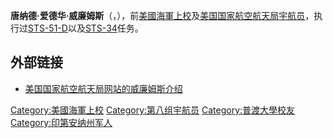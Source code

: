 {{宇航员信息框
| 姓名                  = 唐纳德·爱德华·威廉姆斯
| 照片                  = Williams-de.jpg
| 照片大小          = 215px
| 标题                  = 美国国家航空航天局宇航员
| 国籍                  = {{flagicon|USA}} [[美国|美国]]
| 状态                  = 已退役
| 出生日期          = 1942年2月13日
| 去世日期          = 2016年2月23日
| 出生地点          = {{USA}}[[印地安纳州|印地安纳州]]，拉法耶特
| 去世地点          = {{USA}}
| 军阶                  = [[上校|上校]]（[[美国海军|美国海军]]）
| 之前职业          = [[试飞员|试飞员]]
| 选择                  = [[第八组宇航员|第八组宇航员]]
| 太空时间          = 11天23小时34分钟
| 任务                  = [[STS-51-D|STS-51-D]]、[[STS-34|STS-34]]
| 任务徽章          = [[File:Sts-51-d-patch.png|30px]] [[File:Sts-34-patch.png|30px]]
|}}

'''唐纳德·爱德华·威廉姆斯'''（{{lang|en|'''Donald Edward Williams'''}}，{{bd|1942年|2月13日|2016年|2月23日|catIdx=W}}），前[[美國海軍|美國海軍]][[上校|上校]]及[[美国国家航空航天局|美国国家航空航天局]][[宇航员|宇航员]]，执行过[[STS-51-D|STS-51-D]]以及[[STS-34|STS-34]]任务。

==外部链接==
*{{En icon}}[https://web.archive.org/web/20070602060901/http://www.jsc.nasa.gov/Bios/htmlbios/williams-de.html 美国国家航空航天局网站的威廉姆斯介绍]

{{第八组宇航员}}
{{宇航员小作品}}

{{DEFAULTSORT:Williams, Donald E.}}
[[Category:美國海軍上校|Category:美國海軍上校]]
[[Category:第八组宇航员|Category:第八组宇航员]]
[[Category:普渡大學校友|Category:普渡大學校友]]
[[Category:印第安纳州军人|Category:印第安纳州军人]]